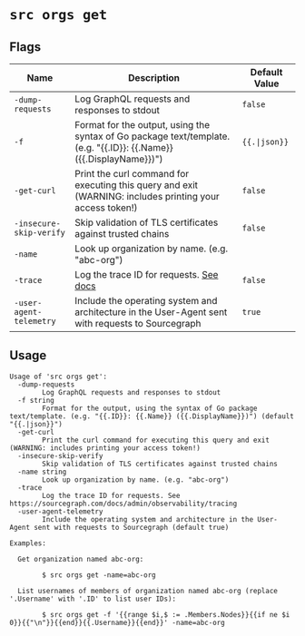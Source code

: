 # `src orgs get`


## Flags

| Name | Description | Default Value |
|------|-------------|---------------|
| `-dump-requests` | Log GraphQL requests and responses to stdout | `false` |
| `-f` | Format for the output, using the syntax of Go package text/template. (e.g. "\{\{.ID\}\}: \{\{.Name\}\} (\{\{.DisplayName\}\})") | `{{.\|json}}` |
| `-get-curl` | Print the curl command for executing this query and exit (WARNING: includes printing your access token!) | `false` |
| `-insecure-skip-verify` | Skip validation of TLS certificates against trusted chains | `false` |
| `-name` | Look up organization by name. (e.g. "abc-org") |  |
| `-trace` | Log the trace ID for requests. [See docs](/admin/observability/tracing) | `false` |
| `-user-agent-telemetry` | Include the operating system and architecture in the User-Agent sent with requests to Sourcegraph | `true` |


## Usage

```
Usage of 'src orgs get':
  -dump-requests
    	Log GraphQL requests and responses to stdout
  -f string
    	Format for the output, using the syntax of Go package text/template. (e.g. "{{.ID}}: {{.Name}} ({{.DisplayName}})") (default "{{.|json}}")
  -get-curl
    	Print the curl command for executing this query and exit (WARNING: includes printing your access token!)
  -insecure-skip-verify
    	Skip validation of TLS certificates against trusted chains
  -name string
    	Look up organization by name. (e.g. "abc-org")
  -trace
    	Log the trace ID for requests. See https://sourcegraph.com/docs/admin/observability/tracing
  -user-agent-telemetry
    	Include the operating system and architecture in the User-Agent sent with requests to Sourcegraph (default true)

Examples:

  Get organization named abc-org:

    	$ src orgs get -name=abc-org

  List usernames of members of organization named abc-org (replace '.Username' with '.ID' to list user IDs):

    	$ src orgs get -f '{{range $i,$ := .Members.Nodes}}{{if ne $i 0}}{{"\n"}}{{end}}{{.Username}}{{end}}' -name=abc-org



```
